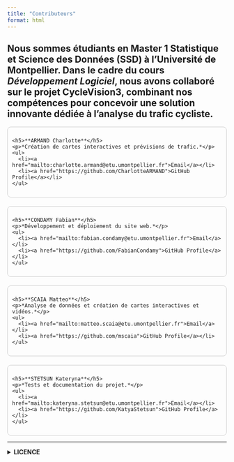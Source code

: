 ```yaml
---
title: "Contributeurs"
format: html
---
```

Nous sommes étudiants en Master 1 Statistique et **Science des Données (SSD)** à l’Université de Montpellier. Dans le cadre du cours *Développement Logiciel*, nous avons collaboré sur le projet **CycleVision3**, combinant nos compétences pour concevoir une solution innovante dédiée à l’analyse du trafic cycliste.
---

<div style="display: flex; flex-wrap: wrap; gap: 20px; justify-content: center;">
  <!-- Armand Charlotte -->
  <div style="flex: 1 1 45%; border: 1px solid #ccc; padding: 10px; border-radius: 8px;">
    <h5>**ARMAND Charlotte**</h5>
    <p>*Création de cartes interactives et prévisions de trafic.*</p>
    <ul>
      <li><a href="mailto:charlotte.armand@etu.umontpellier.fr">Email</a></li>
      <li><a href="https://github.com/CharlotteARMAND">GitHub Profile</a></li>
    </ul>
  </div>

  <!-- Condamy Fabian -->
  <div style="flex: 1 1 45%; border: 1px solid #ccc; padding: 10px; border-radius: 8px;">
    <h5>**CONDAMY Fabian**</h5>
    <p>*Développement et déploiement du site web.*</p>
    <ul>
      <li><a href="mailto:fabian.condamy@etu.umontpellier.fr">Email</a></li>
      <li><a href="https://github.com/FabianCondamy">GitHub Profile</a></li>
    </ul>
  </div>

  <!-- Scaia Matteo -->
  <div style="flex: 1 1 45%; border: 1px solid #ccc; padding: 10px; border-radius: 8px;">
    <h5>**SCAIA Matteo**</h5>
    <p>*Analyse de données et création de cartes interactives et vidéos.*</p>
    <ul>
      <li><a href="mailto:matteo.scaia@etu.umontpellier.fr">Email</a></li>
      <li><a href="https://github.com/mscaia">GitHub Profile</a></li>
    </ul>
  </div>

  <!-- Stetsun Kateryna -->
  <div style="flex: 1 1 45%; border: 1px solid #ccc; padding: 10px; border-radius: 8px;">
    <h5>**STETSUN Kateryna**</h5>
    <p>*Tests et documentation du projet.*</p>
    <ul>
      <li><a href="mailto:kateryna.stetsun@etu.umontpellier.fr">Email</a></li>
      <li><a href="https://github.com/KatyaStetsun">GitHub Profile</a></li>
    </ul>
  </div>
</div>

---

<details>
<summary>**LICENCE**</summary>

**Copyright 2024 SCAIA Matteo, ARMAND Charlotte, CONDAMY Fabian, STETSUN Kateryna**  

Permission est accordée gratuitement à toute personne obtenant une copie de ce logiciel et des fichiers de documentation associés (le "Logiciel"), d'utiliser le Logiciel sans restriction, y compris, sans limitation, les droits d'utiliser, copier, modifier, fusionner, publier, distribuer, sous-licencier et/ou vendre des copies du Logiciel, sous réserve des conditions suivantes :  

La notice de copyright ci-dessus et cette permission doivent être incluses dans toutes les copies ou parties substantielles du Logiciel.  

LE LOGICIEL EST FOURNI "EN L'ÉTAT", SANS GARANTIE D'AUCUNE SORTE, EXPRESSE OU IMPLICITE, Y COMPRIS MAIS SANS S'Y LIMITER, LES GARANTIES DE QUALITÉ MARCHANDE, D'ADÉQUATION À UN USAGE PARTICULIER ET D'ABSENCE DE CONTREFAÇON. EN AUCUN CAS, LES AUTEURS OU DÉTENTEURS DU COPYRIGHT NE POURRONT ÊTRE TENUS RESPONSABLES DE TOUTE RÉCLAMATION, DOMMAGES OU AUTRE RESPONSABILITÉ, QUE CE SOIT DANS UNE ACTION CONTRACTUELLE, DÉLICTUELLE OU AUTRE, PROVENANT DU LOGICIEL OU DE SON UTILISATION OU D'AUTRES INTERACTIONS AVEC CELUI-CI.

</details>
